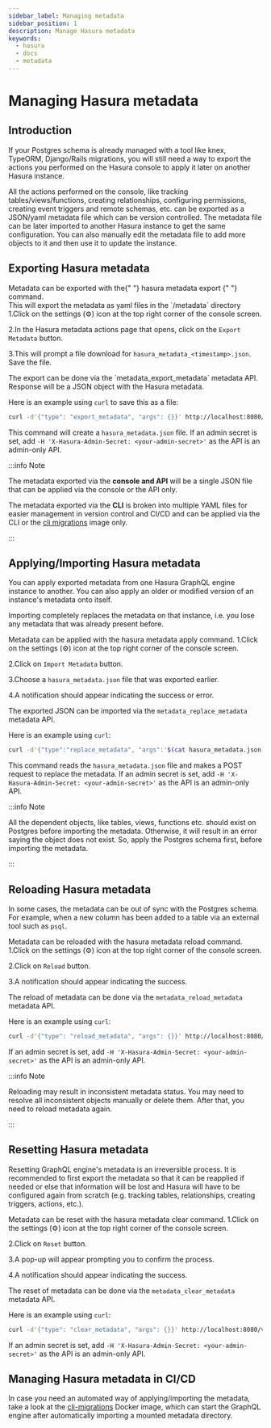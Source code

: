 ```yaml
---
sidebar_label: Managing metadata
sidebar_position: 1
description: Manage Hasura metadata
keywords:
  - hasura
  - docs
  - metadata
---
```



# Managing Hasura metadata

## Introduction

If your Postgres schema is already managed with a tool like knex,
TypeORM, Django/Rails migrations, you will still need a way to export
the actions you performed on the Hasura console to apply it later on
another Hasura instance.

All the actions performed on the console, like tracking
tables/views/functions, creating relationships, configuring permissions,
creating event triggers and remote schemas, etc. can be exported as a
JSON/yaml metadata file which can be version controlled. The metadata
file can be later imported to another Hasura instance to get the same
configuration. You can also manually edit the metadata file to add more
objects to it and then use it to update the instance.

## Exporting Hasura metadata

<Tabs className="api-tabs">
  <TabItem value="cli" label="CLI">
    Metadata can be exported with the{" "}
    <Link to="/graphql/core/hasura-cli/hasura_metadata_export">
      hasura metadata export
    </Link>{" "}
    command.
    <br />
    This will export the metadata as yaml files in the `/metadata` directory
  </TabItem>
  <TabItem value="console" label="Console">
1.Click on the settings (⚙) icon at the top right corner of the
console screen.

2.In the Hasura metadata actions page that opens, click on the `Export Metadata` button.

<Thumbnail
  src="/img/graphql/core/migrations/metadata-export.png"
  alt="Export metadata"
/>

3.This will prompt a file download for
`hasura_metadata_<timestamp>.json`. Save the file.

  </TabItem>
  <TabItem value="api" label="API">
The export can be done via the `metadata_export_metadata` metadata API.
Response will be a JSON object with the Hasura metadata.

Here is an example using `curl` to save this as a file:

```bash
curl -d'{"type": "export_metadata", "args": {}}' http://localhost:8080/v1/metadata -o hasura_metadata.json
```

This command will create a `hasura_metadata.json` file. If an admin
secret is set, add `-H 'X-Hasura-Admin-Secret: <your-admin-secret>'` as
the API is an admin-only API.

  </TabItem>
</Tabs>

:::info Note

The metadata exported via the **console and API** will be a single JSON
file that can be applied via the console or the API only.

The metadata exported via the **CLI** is broken into multiple YAML files
for easier management in version control and CI/CD and can be applied
via the CLI or the [cli migrations](/graphql/core/migrations/advanced/auto-apply-migrations.mdx) image only.

:::

## Applying/Importing Hasura metadata

You can apply exported metadata from one Hasura GraphQL engine instance
to another. You can also apply an older or modified version of an
instance's metadata onto itself.

Importing completely replaces the metadata on that instance, i.e. you
lose any metadata that was already present before.

<Tabs className="api-tabs">
<TabItem value="cli" label="CLI">
Metadata can be applied with the <Link to="/graphql/core/hasura-cli/hasura_metadata_apply">
hasura metadata apply
</Link> command.
</TabItem>
<TabItem value="console" label="Console">
1.Click on the settings (⚙) icon at the top right corner of the
console screen.

2.Click on `Import Metadata` button.

<Thumbnail
  src="/img/graphql/core/migrations/metadata-import.png"
  alt="Import metadata"
/>

3.Choose a `hasura_metadata.json` file that was exported earlier.

4.A notification should appear indicating the success or error.

</TabItem>

<TabItem value="api" label="API">

The exported JSON can be imported via the `metadata_replace_metadata`
metadata API.

Here is an example using `curl`:

```bash
curl -d'{"type":"replace_metadata", "args":'$(cat hasura_metadata.json)'}' http://localhost:8080/v1/metadata
```

This command reads the `hasura_metadata.json` file and makes a POST
request to replace the metadata. If an admin secret is set, add
`-H 'X-Hasura-Admin-Secret: <your-admin-secret>'` as the API is an
admin-only API.

</TabItem>

</Tabs>

:::info Note

All the dependent objects, like tables, views, functions etc. should
exist on Postgres before importing the metadata. Otherwise, it will
result in an error saying the object does not exist. So, apply the
Postgres schema first, before importing the metadata.

:::

## Reloading Hasura metadata

In some cases, the metadata can be out of sync with the Postgres schema.
For example, when a new column has been added to a table via an external
tool such as `psql`.

<Tabs className="api-tabs">

<TabItem value="cli" label="CLI">
Metadata can be reloaded with the <Link to="/graphql/core/hasura-cli/hasura_metadata_reload.mdx">hasura metadata reload</Link> command.
</TabItem>
<TabItem value="console" label="Console">
1.Click on the settings (⚙) icon at the top right corner of the
console screen.

2.Click on `Reload` button.

<Thumbnail
  alt="reload metadata"
  src="/img/graphql/core/migrations/metadata-reload.png"
/>

3.A notification should appear indicating the success.

</TabItem>

<TabItem value="api" label="API">

The reload of metadata can be done via the `metadata_reload_metadata`
metadata API.

Here is an example using `curl`:

```bash
curl -d'{"type": "reload_metadata", "args": {}}' http://localhost:8080/v1/metadata
```

If an admin secret is set, add
`-H 'X-Hasura-Admin-Secret: <your-admin-secret>'` as the API is an
admin-only API.

</TabItem>

</Tabs>

:::info Note

Reloading may result in inconsistent metadata status. You may need to
resolve all inconsistent objects manually or delete them. After that,
you need to reload metadata again.

:::

## Resetting Hasura metadata

Resetting GraphQL engine's metadata is an irreversible process. It is
recommended to first export the metadata so that it can be reapplied if
needed or else that information will be lost and Hasura will have to be
configured again from scratch (e.g. tracking tables, relationships,
creating triggers, actions, etc.).

<Tabs className="api-tabs">

<TabItem value="cli" label="CLI">
Metadata can be reset with the <Link to="/graphql/core/hasura-cli/hasura_metadata_clear.mdx">hasura metadata clear</Link> command.
</TabItem>
<TabItem value="console" label="Console">
1.Click on the settings (⚙) icon at the top right corner of the
console screen.

2.Click on `Reset` button.

<Thumbnail
  alt="reset metadata"
  src="/img/graphql/core/migrations/metadata-reset.png"
/>

3.A pop-up will appear prompting you to confirm the process.

4.A notification should appear indicating the success.

</TabItem>

<TabItem value="api" label="API">

The reset of metadata can be done via the `metadata_clear_metadata`
metadata API.

Here is an example using `curl`:

```bash
curl -d'{"type": "clear_metadata", "args": {}}' http://localhost:8080/v1/metadata
```

If an admin secret is set, add
`-H 'X-Hasura-Admin-Secret: <your-admin-secret>'` as the API is an
admin-only API.

</TabItem>

</Tabs>

## Managing Hasura metadata in CI/CD

In case you need an automated way of applying/importing the metadata,
take a look at the [cli-migrations](/graphql/core/migrations/advanced/auto-apply-migrations.mdx) Docker
image, which can start the GraphQL engine after automatically importing
a mounted metadata directory.
